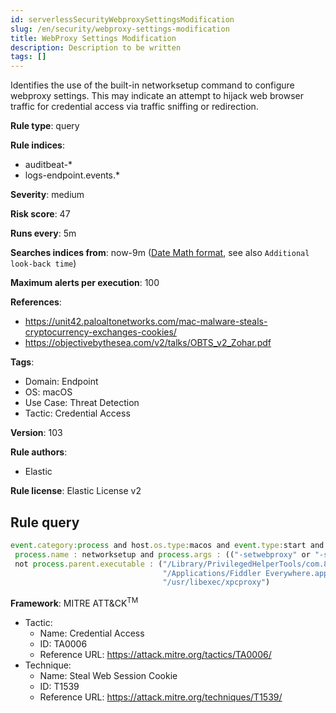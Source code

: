 ```yaml
---
id: serverlessSecurityWebproxySettingsModification
slug: /en/security/webproxy-settings-modification
title: WebProxy Settings Modification
description: Description to be written
tags: []
---
```


<div id="webproxy-settings-modification"></div>

Identifies the use of the built-in networksetup command to configure webproxy settings. This may indicate an attempt to hijack web browser traffic for credential access via traffic sniffing or redirection.

**Rule type**: query

**Rule indices**: 

* auditbeat-*
* logs-endpoint.events.*

**Severity**: medium

**Risk score**: 47

**Runs every**: 5m

**Searches indices from**: now-9m ([Date Math format](((ref))/common-options.html#date-math), see also <DocLink id="serverlessSecurityRulesUiCreate" section="set-the-rules-schedule">`Additional look-back time`</DocLink>)

**Maximum alerts per execution**: 100

**References**: 

* https://unit42.paloaltonetworks.com/mac-malware-steals-cryptocurrency-exchanges-cookies/
* https://objectivebythesea.com/v2/talks/OBTS_v2_Zohar.pdf

**Tags**: 

* Domain: Endpoint
* OS: macOS
* Use Case: Threat Detection
* Tactic: Credential Access

**Version**: 103

**Rule authors**: 

* Elastic

**Rule license**: Elastic License v2

## Rule query

```js
event.category:process and host.os.type:macos and event.type:start and
 process.name : networksetup and process.args : (("-setwebproxy" or "-setsecurewebproxy" or "-setautoproxyurl") and not (Bluetooth or off)) and
 not process.parent.executable : ("/Library/PrivilegedHelperTools/com.80pct.FreedomHelper" or
                                  "/Applications/Fiddler Everywhere.app/Contents/Resources/app/out/WebServer/Fiddler.WebUi" or
                                  "/usr/libexec/xpcproxy")

```

**Framework**: MITRE ATT&CK<sup>TM</sup>

* Tactic:
    * Name: Credential Access
    * ID: TA0006
    * Reference URL: https://attack.mitre.org/tactics/TA0006/
* Technique:
    * Name: Steal Web Session Cookie
    * ID: T1539
    * Reference URL: https://attack.mitre.org/techniques/T1539/

